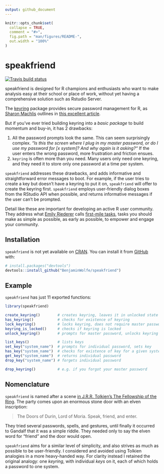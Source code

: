 ```yaml
---
output: github_document
---
```


<!-- README.md is generated from README.Rmd. Please edit that file -->

```r
knitr::opts_chunk$set(
  collapse = TRUE,
  comment = "#>",
  fig.path = "man/figures/README-",
  out.width = "100%"
)
```

# speakfriend

<!-- badges: start -->
[![Travis build status](https://travis-ci.org/BenjaminWolfe/speakfriend.svg?branch=master)](https://travis-ci.org/BenjaminWolfe/speakfriend)
<!-- badges: end -->

speakfriend is designed for R champions and enthusiasts
who want to make analysis easy at their school or place of work,
without yet having a comprehensive solution such as Rstudio Server.

The [keyring][1] package provides secure password management for R,
as [Sharon Machlis][2] outlines in [this excellent article][3].

But if you've ever tried building keyring into a _basic package_ 
to build momentum and buy-in, it has 2 drawbacks:

1. All the password prompts look the same.
   This can seem surprisingly complex.
   _"Is this the screen where I plug in my master password,_
   _or do I use my password for [x system]?_
   _And why again is it asking?"_
   If the user enters the wrong password,
   more frustration and friction ensues.
2. `keyring` is often more than you need.
   Many users only need one keyring,
   and they need it to store only one password at a time per system.

`speakfriend` addresses these drawbacks,
and adds informative and straightforward error messages to boot.
For example, if the user tries to create a key
but doesn't have a keyring to put it on,
`speakfriend` will offer to create the keyring first.
`speakfriend` employs user-friendly dialog boxes from the RStudio API when possible,
and returns informative messages if the user can't be prompted.

Detail like these are important for developing an active R user community.
They address what [Emily Riederer][4] calls [first-mile tasks][5],
tasks you should make as simple as possible, as early as possible,
to empower and engage your community.

## Installation

`speakfriend` is not yet available on [CRAN][6].
You can install it from [GitHub][7] with:

```r
# install.packages("devtools")
devtools::install_github("BenjaminWolfe/speakfriend")
```

## Example

`speakfriend` has just 11 exported functions:

```r
library(speakfriend)

create_keyring()        # creates keyring, leaves it in unlocked state
has_keyring()           # checks for existence of keyring
lock_keyring()          # locks keyring, does not require master password
keyring_is_locked()     # checks if keyring is locked
unlock_keyring()        # prompts for master password, unlocks keyring

list_keys()             # lists keys
set_key("system_name")  # prompts for individual password, sets key
has_key("system_name")  # checks for existence of key for a given system
get_key("system_name")  # returns individual password
drop_key("system_name") # forgets individual password

drop_keyring()          # e.g. if you forgot your master password
```

## Nomenclature

`speakfriend` is named after a scene
[in J.R.R. Tolkien's The Fellowship of the Ring][8].
The party comes upon an enormous stone door with an elven inscription:

> The Doors of Durin, Lord of Moria. Speak, friend, and enter.

They tried several passwords, spells, and gestures,
until finally it occurred to Gandalf that it was a simple riddle.
They needed only to say the elven word for "friend" and the door would open.

`speakfriend` aims for a similar level of simplicity,
and also strives as much as possible to be user-friendly.
I considered and avoided using Tolkien analogies in a more heavy-handed way.
For clarity instead I retained the original analogy: one _keyring_,
with individual _keys_ on it, each of which holds a password to one system.

[1]: https://github.com/r-lib/keyring
[2]: https://twitter.com/sharon000
[3]: https://www.infoworld.com/article/3320999/r-tip-keep-your-passwords-and-tokens-secure-with-the-keyring-package.html
[4]: https://twitter.com/EmilyRiederer
[5]: https://emilyriederer.netlify.com/post/resource-roundup-r-in-industry-edition/
[6]: https://CRAN.R-project.org
[7]: https://github.com/BenjaminWolfe/speakfriend
[8]: http://ae-lib.org.ua/texts-c/tolkien__the_lord_of_the_rings_1__en.htm
